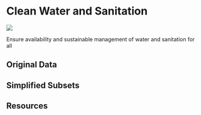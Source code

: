 # Clean Water and Sanitation

![](images/icons/E-WEB-Goal-06.png){.sdg-icon}

::: {.tagline}
Ensure availability and sustainable management of water and sanitation for all 
:::

## Original Data

## Simplified Subsets

## Resources
